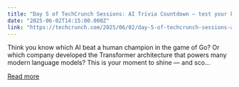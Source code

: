 ```yaml
---
title: "Day 5 of TechCrunch Sessions: AI Trivia Countdown — test your knowledge, win big tickets"
date: "2025-06-02T14:15:00.000Z"
link: "https://techcrunch.com/2025/06/02/day-5-of-techcrunch-sessions-ai-trivia-countdown-test-your-knowledge-win-big-tickets/"
---
```


Think you know which AI beat a human champion in the game of Go? Or which company developed the Transformer architecture that powers many modern language models? This is your moment to shine — and sco...

[Read more](https://techcrunch.com/2025/06/02/day-5-of-techcrunch-sessions-ai-trivia-countdown-test-your-knowledge-win-big-tickets/)

